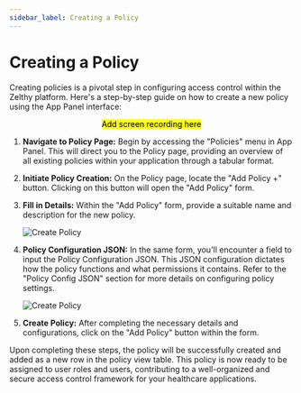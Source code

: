 ```yaml
---
sidebar_label: Creating a Policy
---
```

# Creating a Policy

Creating policies is a pivotal step in configuring access control within the Zelthy platform. Here's a step-by-step guide on how to create a new policy using the App Panel interface:

<center> <mark> Add screen recording here </mark> </center>

1. **Navigate to Policy Page:**
   Begin by accessing the "Policies" menu in App Panel. This will direct you to the Policy page, providing an overview of all existing policies within your application through a tabular format.

2. **Initiate Policy Creation:**
   On the Policy page, locate the "Add Policy +" button. Clicking on this button will open the "Add Policy" form.

3. **Fill in Details:**
   Within the "Add Policy" form, provide a suitable name and description for the new policy.
   
   ![Create Policy](/img/create_policy.png)

4. **Policy Configuration JSON:**
   In the same form, you'll encounter a field to input the Policy Configuration JSON. This JSON configuration dictates how the policy functions and what permissions it contains. Refer to the "Policy Config JSON" section for more details on configuring policy settings.

   ![Create Policy](/img/add_policy_form.png)

5. **Create Policy:**
   After completing the necessary details and configurations, click on the "Add Policy" button within the form.

Upon completing these steps, the policy will be successfully created and added as a new row in the policy view table. This policy is now ready to be assigned to user roles and users, contributing to a well-organized and secure access control framework for your healthcare applications.